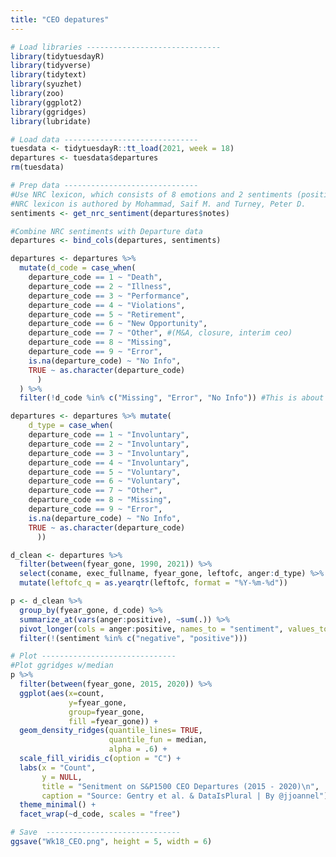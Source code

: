 ```yaml
---
title: "CEO depatures"
---
```


```r
# Load libraries ------------------------------
library(tidytuesdayR)
library(tidyverse)
library(tidytext)
library(syuzhet)
library(zoo)
library(ggplot2)
library(ggridges)
library(lubridate)

# Load data ------------------------------
tuesdata <- tidytuesdayR::tt_load(2021, week = 18)
departures <- tuesdata$departures
rm(tuesdata)

# Prep data ------------------------------
#Use NRC lexicon, which consists of 8 emotions and 2 sentiments (positive and negative)
#NRC lexicon is authored by Mohammad, Saif M. and Turney, Peter D.
sentiments <- get_nrc_sentiment(departures$notes)

#Combine NRC sentiments with Departure data
departures <- bind_cols(departures, sentiments)

departures <- departures %>%
  mutate(d_code = case_when(
    departure_code == 1 ~ "Death",
    departure_code == 2 ~ "Illness",
    departure_code == 3 ~ "Performance",
    departure_code == 4 ~ "Violations",
    departure_code == 5 ~ "Retirement",
    departure_code == 6 ~ "New Opportunity",
    departure_code == 7 ~ "Other", #(M&A, closure, interim ceo)
    departure_code == 8 ~ "Missing",
    departure_code == 9 ~ "Error",
    is.na(departure_code) ~ "No Info",
    TRUE ~ as.character(departure_code)
      )
  ) %>%
  filter(!d_code %in% c("Missing", "Error", "No Info")) #This is about 17% of data removed

departures <- departures %>% mutate(
    d_type = case_when(
    departure_code == 1 ~ "Involuntary",
    departure_code == 2 ~ "Involuntary",
    departure_code == 3 ~ "Involuntary",
    departure_code == 4 ~ "Involuntary",
    departure_code == 5 ~ "Voluntary",
    departure_code == 6 ~ "Voluntary",
    departure_code == 7 ~ "Other",
    departure_code == 8 ~ "Missing",
    departure_code == 9 ~ "Error",
    is.na(departure_code) ~ "No Info",
    TRUE ~ as.character(departure_code)
      ))

d_clean <- departures %>% 
  filter(between(fyear_gone, 1990, 2021)) %>%
  select(coname, exec_fullname, fyear_gone, leftofc, anger:d_type) %>%
  mutate(leftofc_q = as.yearqtr(leftofc, format = "%Y-%m-%d")) 

p <- d_clean %>% 
  group_by(fyear_gone, d_code) %>%
  summarize_at(vars(anger:positive), ~sum(.)) %>%
  pivot_longer(cols = anger:positive, names_to = "sentiment", values_to = "count") %>%
  filter(!(sentiment %in% c("negative", "positive")))

# Plot ------------------------------
#Plot ggridges w/median
p %>% 
  filter(between(fyear_gone, 2015, 2020)) %>%
  ggplot(aes(x=count, 
             y=fyear_gone, 
             group=fyear_gone, 
             fill =fyear_gone)) +
  geom_density_ridges(quantile_lines= TRUE, 
                      quantile_fun = median,
                      alpha = .6) +
  scale_fill_viridis_c(option = "C") +
  labs(x = "Count", 
       y = NULL,
       title = "Senitment on S&P1500 CEO Departures (2015 - 2020)\n",
       caption = "Source: Gentry et al. & DataIsPlural | By @jjoannel") +
  theme_minimal() +
  facet_wrap(~d_code, scales = "free")

# Save  ------------------------------
ggsave("Wk18_CEO.png", height = 5, width = 6)
```
